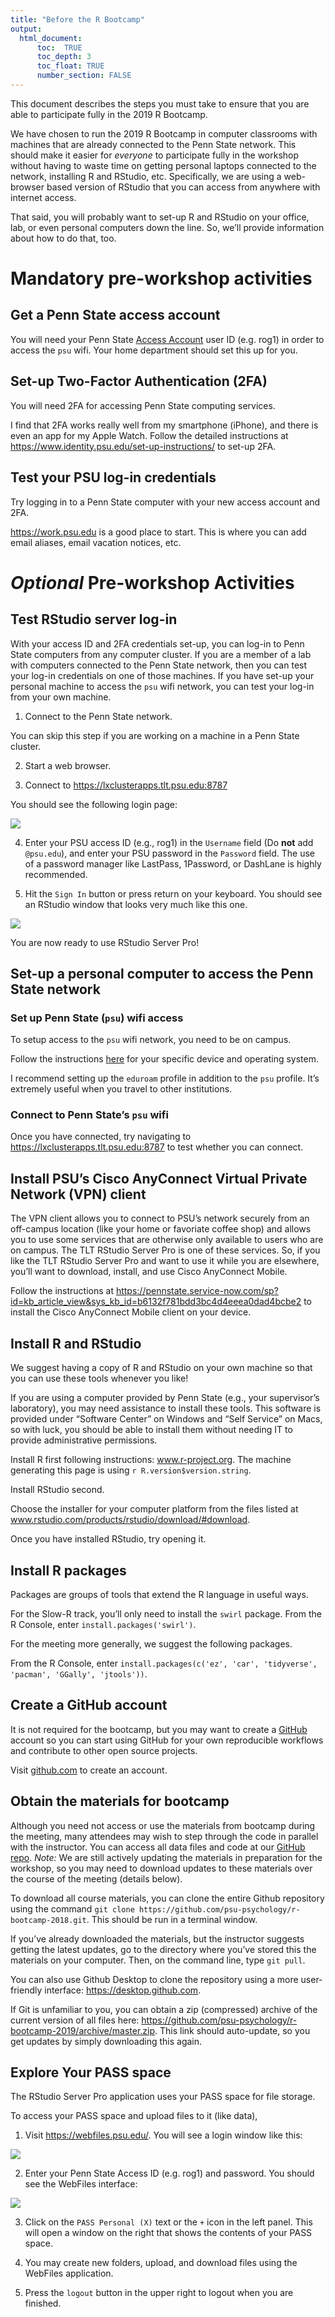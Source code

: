```yaml
---
title: "Before the R Bootcamp"
output:
  html_document:
      toc:  TRUE
      toc_depth: 3
      toc_float: TRUE
      number_section: FALSE
---
```


This document describes the steps you must take to ensure that you are able to participate fully in the 2019 R Bootcamp.

We have chosen to run the 2019 R Bootcamp in computer classrooms with machines that are already connected to the Penn State network.
This should make it easier for _everyone_ to participate fully in the workshop without having to waste time on getting personal laptops connected to the network, installing R and RStudio, etc.
Specifically, we are using a web-browser based version of RStudio that you can access from anywhere with internet access.

That said, you will probably want to set-up R and RStudio on your office, lab, or even personal computers down the line.
So, we'll provide information about how to do that, too.

# Mandatory pre-workshop activities

## Get a Penn State access account

You will need your Penn State [Access Account](http://www.identity.psu.edu/services/authentication-services/access-accounts/) user ID (e.g. rog1) in order to access the `psu` wifi.
Your home department should set this up for you.

## Set-up Two-Factor Authentication (2FA)

You will need 2FA for accessing Penn State computing services.

I find that 2FA works really well from my smartphone (iPhone), and there is even an app for my Apple Watch.
Follow the detailed instructions at [https://www.identity.psu.edu/set-up-instructions/](https://www.identity.psu.edu/set-up-instructions/) to set-up 2FA.

## Test your PSU log-in credentials

Try logging in to a Penn State computer with your new access account and 2FA.

<https://work.psu.edu> is a good place to start.
This is where you can add email aliases, email vacation notices, etc.

# *Optional* Pre-workshop Activities

## Test RStudio server log-in

With your access ID and 2FA credentials set-up, you can log-in to Penn State computers from any computer cluster.
If you are a member of a lab with computers connected to the Penn State network, then you can test your log-in credentials on one of those machines.
If you have set-up your personal machine to access the `psu` wifi network, you can test your log-in from your own machine.

1. Connect to the Penn State network.

You can skip this step if you are working on a machine in a Penn State cluster.

2. Start a web browser.

3. Connect to [https://lxclusterapps.tlt.psu.edu:8787](https://lxclusterapps.tlt.psu.edu:8787)

You should see the following login page:
    
<img src="img/rstudio-login.jpg"/>

4. Enter your PSU access ID (e.g., rog1) in the `Username` field (Do **not** add `@psu.edu`), and enter your PSU password in the `Password` field. 
The use of a password manager like LastPass, 1Password, or DashLane is highly recommended.

5. Hit the `Sign In` button or press return on your keyboard.
You should see an RStudio window that looks very much like this one.

<img src="img/rstudio-login.jpg"/>

You are now ready to use RStudio Server Pro!

## Set-up a personal computer to access the Penn State network

### Set up Penn State (`psu`) wifi access

To setup access to the `psu` wifi network, you need to be on campus.

Follow the instructions [here](http://wireless.psu.edu/wireless.html) for your specific device and operating system.

I recommend setting up the `eduroam` profile in addition to the `psu` profile.
It's extremely useful when you travel to other institutions.

### Connect to Penn State's `psu` wifi

Once you have connected, try navigating to <https://lxclusterapps.tlt.psu.edu:8787> to test whether you can connect.

## Install PSU's Cisco AnyConnect Virtual Private Network (VPN) client

The VPN client allows you to connect to PSU's network securely from an off-campus location (like your home or favoriate coffee shop) and allows you to use some services that are otherwise only available to users who are on campus.
The TLT RStudio Server Pro is one of these services.
So, if you like the TLT RStudio Server Pro and want to use it while you are elsewhere, you'll want to download, install, and use Cisco AnyConnect Mobile.

Follow the instructions at [https://pennstate.service-now.com/sp?id=kb_article_view&sys_kb_id=b6132f781bdd3bc4d4eeea0dad4bcbe2](https://pennstate.service-now.com/sp?id=kb_article_view&sys_kb_id=b6132f781bdd3bc4d4eeea0dad4bcbe2) to install the Cisco AnyConnect Mobile client on your device.

## Install R and RStudio

We suggest having a copy of R and RStudio on your own machine so that you can use these tools whenever you like! 

If you are using a computer provided by Penn State (e.g., your supervisor's laboratory), you may need assistance to install these tools. 
This software is provided under "Software Center" on Windows and "Self Service" on Macs, so with luck, you should be able to install them without needing IT to provide administrative permissions.

Install R first following instructions: [www.r-project.org](https://www.r-project.org/).
The machine generating this page is using `r R.version$version.string`.

Install RStudio second.

Choose the installer for your computer platform from the files listed at [www.rstudio.com/products/rstudio/download/#download](https://www.rstudio.com/products/rstudio/download/#download).

Once you have installed RStudio, try opening it.

## Install R packages

Packages are groups of tools that extend the R language in useful ways.

For the Slow-R track, you'll only need to install the `swirl` package.
From the R Console, enter `install.packages('swirl')`.

For the meeting more generally, we suggest the following packages.

From the R Console, enter `install.packages(c('ez', 'car', 'tidyverse', 'pacman', 'GGally', 'jtools'))`.

## Create a GitHub account

It is not required for the bootcamp, but you may want to create a [GitHub](https://github.com) account so you can start using GitHub for your own reproducible workflows and contribute to other open source projects.

Visit [github.com](https://github.com) to create an account.

## Obtain the materials for bootcamp

Although you need not access or use the materials from bootcamp during the meeting, many attendees may wish to step through the code in parallel with the instructor. 
You can access all data files and code at our [GitHub repo](https://github.com/psu-psychology/r-bootcamp-2019/). 
*Note:* We are still actively updating the materials in preparation for the workshop, so you may need to download updates to these materials over the course of the meeting (details below).

To download all course materials, you can clone the entire Github repository using the command ```git clone https://github.com/psu-psychology/r-bootcamp-2018.git```. This should be run in a terminal window.

If you've already downloaded the materials, but the instructor suggests getting the latest updates, go to the directory where you've stored this the materials on your computer. Then, on the command line, type ```git pull```. 

You can also use Github Desktop to clone the repository using a more user-friendly interface: <https://desktop.github.com>.

If Git is unfamiliar to you, you can obtain a zip (compressed) archive of the current version of all files here: <https://github.com/psu-psychology/r-bootcamp-2019/archive/master.zip>. 
This link should auto-update, so you get updates by simply downloading this again.

## Explore Your PASS space

The RStudio Server Pro application uses your PASS space for file storage.

To access your PASS space and upload files to it (like data),

1. Visit [https://webfiles.psu.edu/](https://webfiles.psu.edu/). 
You will see a login window like this:
    
<img src="img/webfiles.psu.edu-login.jpg"/>

2. Enter your Penn State Access ID (e.g. rog1) and password. You should see the WebFiles interface:
    
<img src="img/webfiles-window.jpg"/>

3. Click on the `PASS Personal (X)` text or the `+` icon in the left panel.
This will open a window on the right that shows the contents of your PASS space.
    
4. You may create new folders, upload, and download files using the WebFiles application.

5. Press the `logout` button in the upper right to logout when you are finished.
